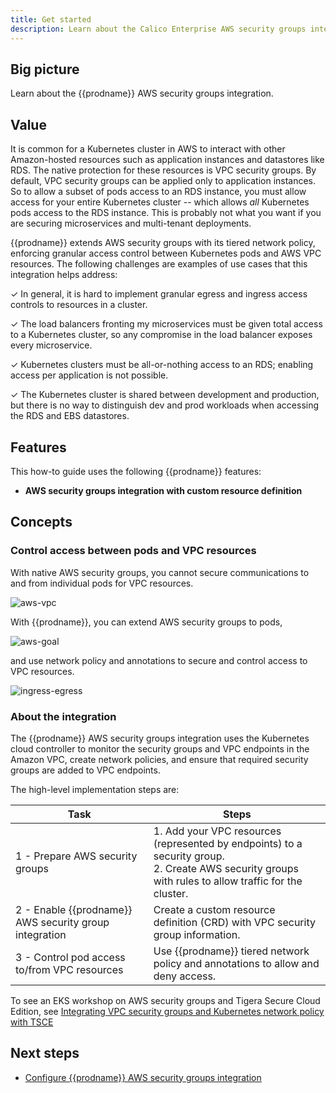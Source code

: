 ```yaml
---
title: Get started
description: Learn about the Calico Enterprise AWS security groups integration.
---
```


## Big picture

Learn about the {{prodname}} AWS security groups integration. 

## Value

It is common for a Kubernetes cluster in AWS to interact with other Amazon-hosted resources such as application instances and datastores like RDS. The native protection for these resources is VPC security groups. By default, VPC security groups can be applied only to application instances. So to allow a subset of pods access to an RDS instance, you must allow access for your entire Kubernetes cluster -- which allows *all* Kubernetes pods access to the RDS instance. This is probably not what you want if you are securing microservices and multi-tenant deployments. 

{{prodname}} extends AWS security groups with its tiered network policy, enforcing granular access control between Kubernetes pods and AWS VPC resources. The following challenges are examples of use cases that this integration helps address:

✓ In general, it is hard to implement granular egress and ingress access controls to resources in a cluster.

✓ The load balancers fronting my microservices must be given total access to a Kubernetes cluster, so any compromise in the load balancer exposes every microservice.

✓ Kubernetes clusters must be all-or-nothing access to an RDS; enabling access per application is not possible.
 
✓ The Kubernetes cluster is shared between development and production, but there is no way to distinguish dev and prod workloads when accessing the RDS and EBS datastores.

## Features

This how-to guide uses the following {{prodname}} features:

- **AWS security groups integration with custom resource definition**

## Concepts

### Control access between pods and VPC resources

With native AWS security groups, you cannot secure communications to and from individual pods for VPC resources. 

![aws-vpc](/img/calico-cloud/aws-security-groups/aws-security-groups.png)

With {{prodname}}, you can extend AWS security groups to pods, 

![aws-goal](/img/calico-cloud/aws-security-groups/aws-pods.png)

and use network policy and annotations to secure and control access to VPC resources.

![ingress-egress](/img/calico-cloud/aws-security-groups/ingress-egress.png) 

### About the integration

The {{prodname}} AWS security groups integration uses the Kubernetes cloud controller to monitor the security groups and VPC endpoints in the Amazon VPC, create network policies, and ensure that required security groups are added to VPC endpoints.

The high-level implementation steps are: 

| Task                                                        | Steps                                                        |
| ----------------------------------------------------------- | ------------------------------------------------------------ |
| 1 - Prepare AWS security groups                             | 1. Add your VPC resources (represented by endpoints) to a security group.<br />2. Create AWS security groups with rules to allow traffic for the cluster. |
| 2 - Enable {{prodname}} AWS security group integration | Create a custom resource definition (CRD) with VPC security group information. |
| 3 - Control pod access to/from VPC resources                | Use {{prodname}} tiered network policy and annotations to allow and deny access. |

To see an EKS workshop on AWS security groups and Tigera Secure Cloud Edition, see [Integrating VPC security groups and Kubernetes network policy with TSCE](https://www.eksworkshop.com/beginner/120_network-policies/tigera/tsce-sg-integration/) 

## Next steps

- [Configure {{prodname}} AWS security groups integration](aws-security-group-integration.mdx)
